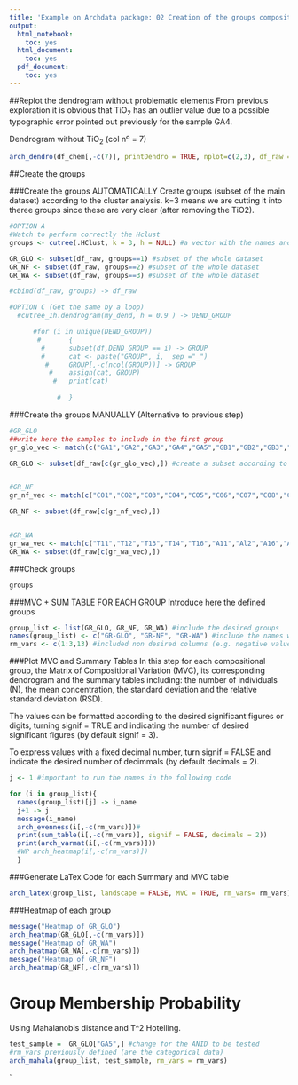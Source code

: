 ```yaml
---
title: 'Example on Archdata package: 02 Creation of the groups compositions'
output:
  html_notebook:
    toc: yes
  html_document:
    toc: yes
  pdf_document:
    toc: yes
---
```

##Replot the dendrogram without problematic elements 
From previous exploration it is obvious that TiO~2~ has an outlier value due to a possible typographic error pointed out previously for the sample GA4.

Dendrogram without TiO~2~ (col nº = 7)

```r
arch_dendro(df_chem[,-c(7)], printDendro = TRUE, nplot=c(2,3), df_raw = df_raw)
```

##Create the groups

###Create the groups AUTOMATICALLY
Create groups (subset of the main dataset) according to the cluster analysis. k=3 means we are cutting it into theree groups since these are very clear (after removing the TiO2). 

```r
#OPTION A
#Watch to perform correctly the Hclust 
groups <- cutree(.HClust, k = 3, h = NULL) #a vector with the names and the group assigned according to the dengroram.

GR_GLO <- subset(df_raw, groups==1) #subset of the whole dataset
GR_NF <- subset(df_raw, groups==2) #subset of the whole dataset
GR_WA <- subset(df_raw, groups==3) #subset of the whole dataset

#cbind(df_raw, groups) -> df_raw

#OPTION C (Get the same by a loop)
  #cutree_1h.dendrogram(my_dend, h = 0.9 ) -> DEND_GROUP

      #for (i in unique(DEND_GROUP))
       #       {
        #      subset(df,DEND_GROUP == i) -> GROUP
        #      cat <- paste("GROUP", i,  sep ="_")
         #     GROUP[,-c(ncol(GROUP))] -> GROUP
          #    assign(cat, GROUP)
           #   print(cat)
              
            #  }
```
###Create the groups MANUALLY (Alternative to previous step)
```r
#GR_GLO
##write here the samples to include in the first group
gr_glo_vec <- match(c("GA1","GA2","GA3","GA4","GA5","GB1","GB2","GB3","GB4","GB5","GC1","GC2","GC3","GC4","GD1","GD2","GD3", "GD4","GD5","GE1","GE2","GE3"), df_raw$ID) 

GR_GLO <- subset(df_raw[c(gr_glo_vec),]) #create a subset according to the vector above


#GR_NF
gr_nf_vec <- match(c("C01","CO2","CO3","C04","CO5","C06","C07","C08","C09","C10","C11","C12","C13","C14","GO1","G02"), df_raw$ID) 

GR_NF <- subset(df_raw[c(gr_nf_vec),])


#GR_WA
gr_wa_vec <- match(c("T11","T12","T13","T14","T16","A11","Al2","A16","A18","A26"), df_raw$ID) 
GR_WA <- subset(df_raw[c(gr_wa_vec),])
```






###Check groups
```r
groups
```



###MVC + SUM TABLE FOR EACH GROUP 
Introduce here the defined groups

```r
group_list <- list(GR_GLO, GR_NF, GR_WA) #include the desired groups
names(group_list) <- c("GR-GLO", "GR-NF", "GR-WA") #include the names with "-" instead of "_" to avoid LaTex problems
rm_vars <- c(1:3,13) #included non desired columns (e.g. negative values, categorical...)
```



###Plot MVC and Summary Tables
In this step for each compositional group, the Matrix of Compositional Variation (MVC), its corresponding dendrogram and the summary tables including: the number of individuals (N), the mean concentration, the standard deviation and the relative standard deviation (RSD). 

The values can be formatted according to the desired significant figures or digits, turning signif = TRUE and indicating the number of desired significant figures (by default signif = 3).

To express values with a fixed decimal number, turn signif = FALSE and indicate the desired number of decimmals (by default decimals = 2).  

```r
j <- 1 #important to run the names in the following code

for (i in group_list){
  names(group_list)[j] -> i_name
  j+1 -> j
  message(i_name)
  arch_evenness(i[,-c(rm_vars)])#
  print(sum_table(i[,-c(rm_vars)], signif = FALSE, decimals = 2))
  print(arch_varmat(i[,-c(rm_vars)]))
  #WP arch_heatmap(i[,-c(rm_vars)])   
  }
```



###Generate LaTex Code for each Summary and MVC table 
```r
arch_latex(group_list, landscape = FALSE, MVC = TRUE, rm_vars= rm_vars)
```



###Heatmap of each group
```r
message("Heatmap of GR_GLO")
arch_heatmap(GR_GLO[,-c(rm_vars)]) 
message("Heatmap of GR_WA")
arch_heatmap(GR_WA[,-c(rm_vars)])  
message("Heatmap of GR_NF")
arch_heatmap(GR_NF[,-c(rm_vars)]) 
```


# Group Membership Probability 
Using Mahalanobis distance and T^2 Hotelling. 

```r
test_sample =  GR_GLO["GA5",] #change for the ANID to be tested
#rm_vars previously defined (are the categorical data) 
arch_mahala(group_list, test_sample, rm_vars = rm_vars)
```


`



















